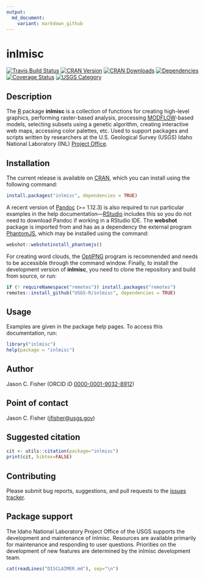 ```yaml
---
output:
  md_document:
    variant: markdown_github
---
```


# inlmisc

[![Travis Build Status](https://travis-ci.org/USGS-R/inlmisc.svg?branch=master)](https://travis-ci.org/USGS-R/inlmisc)
[![CRAN Version](https://www.r-pkg.org/badges/version/inlmisc)](https://CRAN.R-project.org/package=inlmisc)
[![CRAN Downloads](https://cranlogs.r-pkg.org/badges/inlmisc?color=brightgreen)](https://CRAN.R-project.org/package=inlmisc)
[![Dependencies](https://tinyverse.netlify.com/badge/inlmisc)](https://CRAN.R-project.org/package=inlmisc)
[![Coverage Status](https://coveralls.io/repos/github/USGS-R/inlmisc/badge.svg?branch=master)](https://coveralls.io/github/USGS-R/inlmisc?branch=master)
[![USGS Category](https://img.shields.io/badge/USGS-Support-yellow.svg)](https://owi.usgs.gov/R/packages.html#support)

## Description

The [R](https://www.r-project.org/) package **inlmisc** is a collection of functions for creating high-level graphics,
performing raster-based analysis, processing [MODFLOW](https://www.usgs.gov/mission-areas/water-resources/science/modflow-and-related-programs "USGS's modular hydrologic model")-based models,
selecting subsets using a genetic algorithm, creating interactive web maps, accessing color palettes, etc.
Used to support packages and scripts written by researchers at the U.S. Geological Survey (USGS)
Idaho National Laboratory (INL) [Project Office](https://www.usgs.gov/centers/id-water/science/idaho-national-laboratory-project-office "USGS INL Project Office").

## Installation

The current release is available on [CRAN](https://CRAN.R-project.org/package=inlmisc "The Comprehensive R Archive Network"),
which you can install using the following command:

```r
install.packages("inlmisc", dependencies = TRUE)
```

A recent version of [Pandoc](https://pandoc.org/installing.html) (>= 1.12.3)
is also required to run particular examples in the help documentation---[RStudio](https://rstudio.com/products/rstudio/)
includes this so you do not need to download Pandoc if working in a RStudio IDE.
The **webshot** package is imported from and has as a dependency the external program [PhantomJS](https://phantomjs.org/),
which may be installed using the command:

```r
webshot::webshotinstall_phantomjs()
```

For creating word clouds, the [OptiPNG](http://optipng.sourceforge.net/) program is recommended and needs to be accessible through the command window.
Finally, to install the development version of **inlmisc**, you need to clone the repository and build from source, or run:

```r
if (! requireNamespace("remotes")) install.packages("remotes")
remotes::install_github("USGS-R/inlmisc", dependencies = TRUE)
```

## Usage

Examples are given in the package help pages.
To access this documentation, run:

```r
library("inlmisc")
help(package = "inlmisc")
```

## Author

Jason C. Fisher (ORCID iD [0000-0001-9032-8912](http://orcid.org/0000-0001-9032-8912))

## Point of contact

Jason C. Fisher (<jfisher@usgs.gov>)

## Suggested citation

```r
cit <- utils::citation(package="inlmisc")
print(cit, bibtex=FALSE)
```

## Contributing

Please submit bug reports, suggestions, and pull requests to the
[issues tracker](https://github.com/USGS-R/inlmisc/issues).

## Package support

The Idaho National Laboratory Project Office of the USGS supports the development and maintenance of inlmisc.
Resources are available primarily for maintenance and responding to user questions.
Priorities on the development of new features are determined by the inlmisc development team.

```r
cat(readLines("DISCLAIMER.md"), sep="\n")
```
